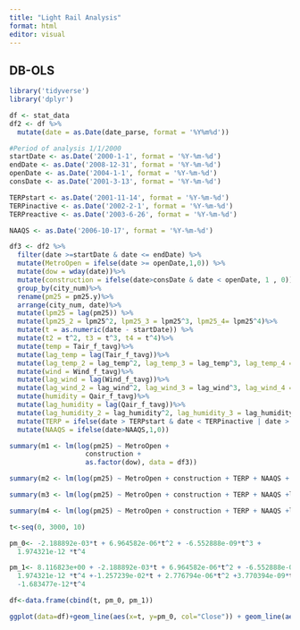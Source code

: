 ```yaml
---
title: "Light Rail Analysis"
format: html
editor: visual
---
```


## DB-OLS

```r
library('tidyverse')
library('dplyr')
```

```r

df <- stat_data
df2 <- df %>%
  mutate(date = as.Date(date_parse, format = '%Y%m%d'))
```

```r
#Period of analysis 1/1/2000
startDate <- as.Date('2000-1-1', format = '%Y-%m-%d')
endDate <- as.Date('2008-12-31', format = '%Y-%m-%d')
openDate <- as.Date('2004-1-1', format = '%Y-%m-%d')
consDate <- as.Date('2001-3-13', format = '%Y-%m-%d')

TERPstart <- as.Date('2001-11-14', format = '%Y-%m-%d')
TERPinactive <- as.Date('2002-2-1', format = '%Y-%m-%d')
TERPreactive <- as.Date('2003-6-26', format = '%Y-%m-%d')

NAAQS <- as.Date('2006-10-17', format = '%Y-%m-%d')
```

```r
df3 <- df2 %>%
  filter(date >=startDate & date <= endDate) %>%
  mutate(MetroOpen = ifelse(date >= openDate,1,0)) %>%
  mutate(dow = wday(date))%>%
  mutate(construction = ifelse(date>consDate & date < openDate, 1 , 0)) %>%
  group_by(city_num)%>%
  rename(pm25 = pm25.y)%>%
  arrange(city_num, date)%>%
  mutate(lpm25 = lag(pm25)) %>%
  mutate(lpm25_2 = lpm25^2, lpm25_3 = lpm25^3, lpm25_4= lpm25^4)%>%
  mutate(t = as.numeric(date - startDate)) %>%
  mutate(t2 = t^2, t3 = t^3, t4 = t^4)%>%
  mutate(temp = Tair_f_tavg)%>%
  mutate(lag_temp = lag(Tair_f_tavg))%>%
  mutate(lag_temp_2 = lag_temp^2, lag_temp_3 = lag_temp^3, lag_temp_4 = lag_temp^4) %>%
  mutate(wind = Wind_f_tavg)%>%
  mutate(lag_wind = lag(Wind_f_tavg))%>%
  mutate(lag_wind_2 = lag_wind^2, lag_wind_3 = lag_wind^3, lag_wind_4 = lag_wind^4)%>%
  mutate(humidity = Qair_f_tavg)%>%
  mutate(lag_humidity = lag(Qair_f_tavg))%>%
  mutate(lag_humidity_2 = lag_humidity^2, lag_humidity_3 = lag_humidity^3, lag_humidity_4 = lag_humidity^4)%>%
  mutate(TERP = ifelse(date > TERPstart & date < TERPinactive | date > TERPreactive,1,0)) %>%
  mutate(NAAQS = ifelse(date>NAAQS,1,0))
```

```r
summary(m1 <- lm(log(pm25) ~ MetroOpen +
                   construction +
                   as.factor(dow), data = df3))

summary(m2 <- lm(log(pm25) ~ MetroOpen + construction + TERP + NAAQS + lpm25 + lpm25_2 + lpm25_3 + lpm25_4 + temp + lag_temp + lag_temp_2 + lag_temp_3 + lag_temp_4 + wind + lag_wind + lag_wind_2 + lag_wind_3 + lag_wind_4 + humidity + lag_humidity + lag_humidity_2 + lag_humidity_3 + lag_humidity_4 + as.factor(month) + as.factor(dow) + holiday + t + t2 + t3 + t4 + t:MetroOpen + t2:MetroOpen + t3:MetroOpen + t4:MetroOpen, data = df3))

summary(m3 <- lm(log(pm25) ~ MetroOpen + construction + TERP + NAAQS +lpm25 + lpm25_2 + lpm25_3 + lpm25_4 + temp + lag_temp + lag_temp_2 + lag_temp_3 + lag_temp_4 + wind + lag_wind + lag_wind_2 + lag_wind_3 + lag_wind_4 + humidity + lag_humidity + lag_humidity_2 + lag_humidity_3 + lag_humidity_4 + as.factor(month) + as.factor(dow) + holiday + t + t2 + t3 + t4, data = df3))

summary(m4 <- lm(log(pm25) ~ MetroOpen + construction + TERP + NAAQS +lpm25 + lpm25_2 + lpm25_3 + lpm25_4 + temp + lag_temp + lag_temp_2 + lag_temp_3 + lag_temp_4 + wind + lag_wind + lag_wind_2 + lag_wind_3 + lag_wind_4 + humidity + lag_humidity + lag_humidity_2 + lag_humidity_3 + lag_humidity_4 + as.factor(month) + as.factor(dow) + holiday + t + t2 + t3 + t4+ t:MetroOpen, data = df3))
```

```r
t<-seq(0, 3000, 10)

pm_0<- -2.188892e-03*t + 6.964582e-06*t^2 + -6.552888e-09*t^3 + 
  1.974321e-12 *t^4

pm_1<- 8.116823e+00 + -2.188892e-03*t + 6.964582e-06*t^2 + -6.552888e-09*t^3 + 
  1.974321e-12 *t^4 +-1.257239e-02*t + 2.776794e-06*t^2 +3.770394e-09*t^3 + 
  -1.683477e-12*t^4

df<-data.frame(cbind(t, pm_0, pm_1))

ggplot(data=df)+geom_line(aes(x=t, y=pm_0, col="Close")) + geom_line(aes(x=t, y=pm_1, col="Open"))
```
